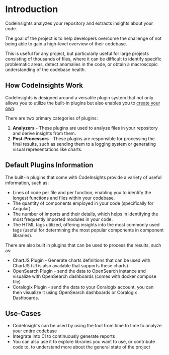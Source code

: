 # Introduction

CodeInsights analyzes your repository and extracts insights about your code.

The goal of the project is to help developers overcome the challenge of not being able to gain a high-level overview of their codebase.

This is useful for any project, but particularly useful for large projects consisting of thousands of files, where it can be difficult to identify specific problematic areas, detect anomalies in the code, or obtain a macroscopic understanding of the codebase health.

## How CodeInsights Work

CodeInsights is designed around a versatile plugin system that not only allows you to utilize the built-in plugins but also enables you to [create your own]().

There are two primary categories of plugins:

1. **Analyzers** - These plugins are used to analyze files in your repository and derive insights from them.
2. **Post-Processors** - These plugins are responsible for processing the final results, such as sending them to a logging system or generating visual representations like charts.

## Default Plugins Information
The built-in plugins that come with CodeInsights provide a variety of useful information, such as:

* Lines of code per file and per function, enabling you to identify the longest functions and files within your codebase.
* The quantity of components employed in your code (specifically for Angular).
* The number of imports and their details, which helps in identifying the most frequently imported modules in your code.
* The HTML tags utilized, offering insights into the most commonly used tags (useful for determining the most popular components in component libraries).

There are also built in plugins that can be used to process the results, such as:
* ChartJS Plugin - Generate charts definitions that can be used with ChartJS (UI is also available that supports these charts)
* OpenSearch Plugin - send the data to OpenSearch instance and visualize with OpenSearch dashboards (comes with docker compose file)
* Coralogix Plugin - send the data to your Coralogix account, you can then visualize it using OpenSearch dashboards or Coralogix Dashboards.

## Use-Cases

* CodeInsights can be used by using the tool from time to time to analyze your entire codebase
* Integrate into CI to continuously generate reports
* You can also use it to explore libraries you want to use, or contribute code to, to understand more about the general state of the project
